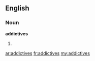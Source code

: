 ==English==
===Noun===
'''addictives'''
#{{plural of|[[addictive]]}}

[[ar:addictives]]
[[fr:addictives]]
[[my:addictives]]